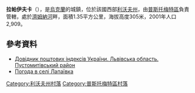 {{coord|49|48|47|N|23|54|10|E|scale:100000|display=title}}

'''拉帕伊夫卡'''（{{lang-uk|Лапаївка}}），是[[烏克蘭|烏克蘭]]的城鎮，位於該國西部[[利沃夫州|利沃夫州]]，由[[普斯托梅特區|普斯托梅特區]]負責管轄，處於[[濟姆納河|濟姆納河]]畔，面積1.35平方公里，海拔高度305米，2001年人口2,909。

==參考資料==
*[http://www.uaidx.com/13/298/index Довідник поштових індексів України. Львівська область. Пустомитівський район] {{Wayback|url=http://www.uaidx.com/13/298/index |date=20161011013019 }}
* [http://weather.in.ua/ua/l'vovskaja/13052 Погода в селі Лапаївка]{{Wayback|url=http://weather.in.ua/ua/l%27vovskaja/13052 |date=20160305081752 }}

[[Category:利沃夫州村落|Category:利沃夫州村落]]
[[Category:普斯托梅特區村落|Category:普斯托梅特區村落]]


{{Lviv-geo-stub}}